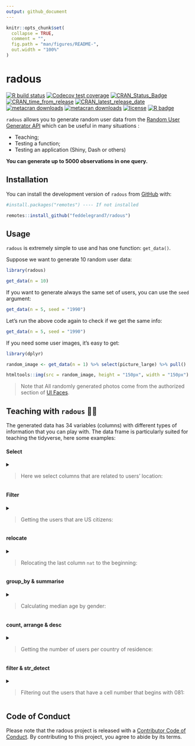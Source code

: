 ```yaml
---
output: github_document
---
```


<!-- README.md is generated from README.Rmd. Please edit that file -->


```r
knitr::opts_chunk$set(
  collapse = TRUE,
  comment = "",
  fig.path = "man/figures/README-",
  out.width = "100%"
)
```
# radous
<!-- badges: start -->

[![R build
status](https://github.com/feddelegrand7/radous/workflows/R-CMD-check/badge.svg)](https://github.com/feddelegrand7/radous/actions)
[![Codecov test
coverage](https://codecov.io/gh/feddelegrand7/radous/branch/master/graph/badge.svg)](https://codecov.io/gh/feddelegrand7/radous?branch=master)
[![CRAN\_Status\_Badge](https://www.r-pkg.org/badges/version/radous)](https://cran.r-project.org/package=radous)
[![CRAN\_time\_from\_release](https://www.r-pkg.org/badges/ago/radous)](https://cran.r-project.org/package=radous)
[![CRAN\_latest\_release\_date](https://www.r-pkg.org/badges/last-release/radous)](https://cran.r-project.org/package=radous)
[![metacran
downloads](https://cranlogs.r-pkg.org/badges/radous)](https://cran.r-project.org/package=radous)
[![metacran
downloads](https://cranlogs.r-pkg.org/badges/grand-total/radous)](https://cran.r-project.org/package=radous)
[![license](https://img.shields.io/github/license/mashape/apistatus.svg)](https://choosealicense.com/licenses/mit/)
[![R
badge](https://img.shields.io/badge/Build%20with-♥%20and%20R-red)](https://github.com/feddelegrand7/radous)

<!-- badges: end -->

`radous` allows you to generate random user data from the [Random User Generator API](https://randomuser.me/) which can be useful in many situations : 

- Teaching;
- Testing a function; 
- Testing an application (Shiny, Dash or others)

__You can generate up to 5000 observations in one query.__


## Installation

You can install the development version of `radous` from [GitHub](https://github.com/) with:

```r

#install.packages("remotes") ---- If not installed

remotes::install_github("feddelegrand7/radous")

```


## Usage

`radous` is extremely simple to use and has one function: `get_data()`.

Suppose we want to generate 10 random user data: 


```r

library(radous)

get_data(n = 10)

```

If you want to generate always the same set of users, you can use the `seed` argument: 


```r

get_data(n = 5, seed = "1990")

```


Let's run the above code again to check if we get the same info: 

```r

get_data(n = 5, seed = "1990")

```

If you need some user images, it's easy to get: 

```r

library(dplyr)

random_image <- get_data(n = 1) %>% select(picture_large) %>% pull()

htmltools::img(src = random_image, height = "150px", width = "150px")

```


> Note that All randomly generated photos come from the authorized section of [UI Faces](https://uifaces.co/). 

## Teaching with `radous` 👨‍🏫

The generated data has 34 variables (columns) with different types of information that you can play with. The data frame is particularly suited for teaching the tidyverse, here some examples: 

#### Select 


<details>

<summary>

> Here we select columns that are related to users' location:

</summary>

```r

library(tidyverse)

df <- get_data(n = 500, seed = "123")

df %>% select(contains("location"))

```
</details>


#### Filter 

<details>

<summary>

> Getting the users that are US citizens:

</summary>

```r

df %>% filter(nat == "US")

```

</details>

#### relocate 

<details>

<summary>

> Relocating the last column `nat` to the beginning: 

</summary>

```r

df %>% relocate(nat, before = gender)

```
</details>

#### group_by & summarise


<details>

<summary>

> Calculating median age by gender:

</summary>

```r

df %>% group_by(gender) %>% 
  summarise(median_age = median(dob_age))
```
</details>

#### count, arrange & desc

<details>

<summary>

> Getting the number of users per country of residence:
> 
</summary>

```r
df %>% 
  count(location_country) %>% 
  arrange(desc(n))
```

</details>


#### filter & str_detect


<details>

<summary>

> Filtering out the users that have a cell number that begins with 081:

</summary>

```r
df %>% select(1:3, cell) %>% 
  filter(str_detect(cell, "081"))
  
  
```
</details>


## Code of Conduct

Please note that the radous project is released with a [Contributor Code of Conduct](https://contributor-covenant.org/version/2/0/CODE_OF_CONDUCT.html). By contributing to this project, you agree to abide by its terms.
